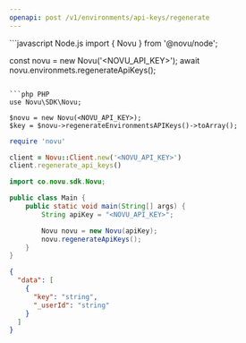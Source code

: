 ```yaml
---
openapi: post /v1/environments/api-keys/regenerate
---
```


<Snippet file="apikey-warning.mdx" />

<RequestExample>
```javascript Node.js
import { Novu } from '@novu/node';

const novu = new Novu('<NOVU_API_KEY>');
await novu.environmets.regenerateApiKeys();
```

```php PHP
use Novu\SDK\Novu;

$novu = new Novu(<NOVU_API_KEY>);
$key = $novu->regenerateEnvironmentsAPIKeys()->toArray();
```

```ruby Ruby
require 'novu'

client = Novu::Client.new('<NOVU_API_KEY>')
client.regenerate_api_keys()
```

```java Java
import co.novu.sdk.Novu;

public class Main {
    public static void main(String[] args) {
        String apiKey = "<NOVU_API_KEY>";

        Novu novu = new Novu(apiKey);
        novu.regenerateApiKeys();
    }
}
```

</RequestExample>

<ResponseExample>

```json Response
{
  "data": [
    {
      "key": "string",
      "_userId": "string"
    }
  ]
}
```

</ResponseExample>